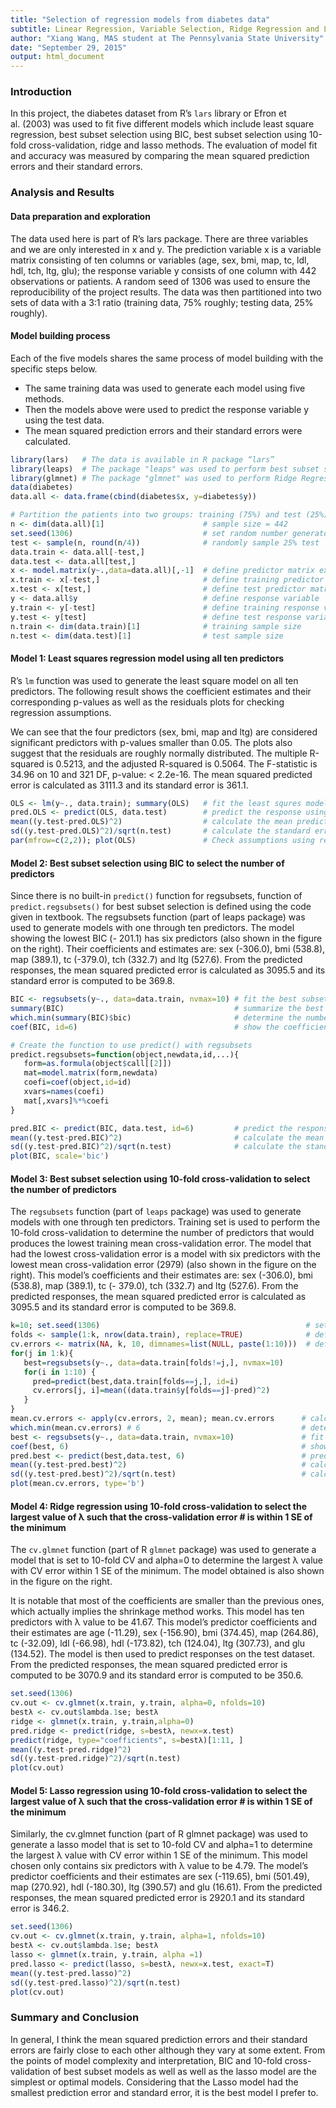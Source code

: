 ```yaml
---
title: "Selection of regression models from diabetes data"
subtitle: Linear Regression, Variable Selection, Ridge Regression and Lasso 
author: "Xiang Wang, MAS student at The Pennsylvania State University"
date: "September 29, 2015"
output: html_document
---
```


### Introduction
In this project, the diabetes dataset from R’s `lars` library or Efron et al. (2003) was used to fit five different models which include least square regression, best subset selection using BIC, best subset selection using 10-fold cross-validation, ridge and lasso methods. The evaluation of model fit and accuracy was measured by comparing the mean squared prediction errors and their standard errors.

### Analysis and Results
#### Data preparation and exploration
The data used here is part of R’s lars package. There are three variables and we are only interested in x and y. The prediction variable x is a variable matrix consisting of ten columns or variables (age, sex, bmi, map, tc, ldl, hdl, tch, ltg, glu); the response variable y consists of one column with 442 observations or patients. A random seed of 1306 was used to ensure the reproducibility of the project results. The data was then partitioned into two sets of data with a 3:1 ratio (training data, 75% roughly; testing data, 25% roughly).

#### Model building process
Each of the five models shares the same process of model building with the specific steps below.

* The same training data was used to generate each model using five methods.
* Then the models above were used to predict the response variable y using the test data.
* The mean squared prediction errors and their standard errors were calculated.

```r
library(lars)   # The data is available in R package “lars” 
library(leaps)  # The package "leaps" was used to perform best subset selection by function regsubsets() 
library(glmnet) # The package "glmnet" was used to perform Ridge Regression and Lasso
data(diabetes)
data.all <- data.frame(cbind(diabetes$x, y=diabetes$y))

# Partition the patients into two groups: training (75%) and test (25%)
n <- dim(data.all)[1]                      # sample size = 442
set.seed(1306)                             # set random number generator seed to enable repeatability of results
test <- sample(n, round(n/4))              # randomly sample 25% test
data.train <- data.all[-test,]
data.test <- data.all[test,]
x <- model.matrix(y~.,data=data.all)[,-1]  # define predictor matrix excl intercept col of 1s 
x.train <- x[-test,]                       # define training predictor matrix
x.test <- x[test,]                         # define test predictor matrix
y <- data.all$y                            # define response variable
y.train <- y[-test]                        # define training response variable
y.test <- y[test]                          # define test response variable
n.train <- dim(data.train)[1]              # training sample size
n.test <- dim(data.test)[1]                # test sample size
```

#### Model 1: Least squares regression model using all ten predictors 
R’s `lm` function was used to generate the least square model on all ten predictors. The following result shows the coefficient estimates and their corresponding p-values as well as the residuals plots for checking regression assumptions.

We can see that the four predictors (sex, bmi, map and ltg) are considered significant predictors with p-values smaller than 0.05. The plots also suggest that the residuals are roughly normally distributed. The multiple R-squared is 0.5213, and the adjusted R-squared is 0.5064. The F-statistic is 34.96 on 10 and 321 DF, p-value: < 2.2e-16. The mean squared predicted error is calculated as 3111.3 and its standard error is 361.1.
```r
OLS <- lm(y~., data.train); summary(OLS)   # fit the least squres model using training data
pred.OLS <- predict(OLS, data.test)        # predict the response using test data
mean((y.test-pred.OLS)^2)                  # calculate the mean prediction error (MSE)
sd((y.test-pred.OLS)^2)/sqrt(n.test)       # calculate the standard error of MSE
par(mfrow=c(2,2)); plot(OLS)               # Check assumptions using residual and Q-Q plots
```

#### Model 2: Best subset selection using BIC to select the number of predictors
Since there is no built-in `predict()` function for regsubsets, function of `predict.regsubsets()` for best subset selection is defined using the code given in textbook. The regsubsets function (part of leaps package) was used to generate models with one through ten predictors. The model showing the lowest BIC (- 201.1) has six predictors (also shown in the figure on the right). Their coefficients and estimates are: sex (-306.0), bmi (538.8), map (389.1), tc (-379.0), tch (332.7) and ltg (527.6). From  the predicted responses, the mean squared predicted error is calculated as 3095.5 and its standard error is computed to be 369.8.
```r
BIC <- regsubsets(y~., data=data.train, nvmax=10) # fit the best subset model using training data
summary(BIC)                                      # summarize the best subset model 
which.min(summary(BIC)$bic)                       # determine the number of variables with the lowest BIC value
coef(BIC, id=6)                                   # show the coefficient estimates for the model above

# Create the function to use predict() with regsubsets 
predict.regsubsets=function(object,newdata,id,...){
   form=as.formula(object$call[[2]])
   mat=model.matrix(form,newdata)
   coefi=coef(object,id=id)
   xvars=names(coefi)
   mat[,xvars]%*%coefi
}

pred.BIC <- predict(BIC, data.test, id=6)         # predict the response using test data
mean((y.test-pred.BIC)^2)                         # calculate the mean prediction error (MSE)
sd((y.test-pred.BIC)^2)/sqrt(n.test)              # calculate the standard error of MSE
plot(BIC, scale='bic')
```

#### Model 3: Best subset selection using 10-fold cross-validation to select the number of predictors 
The `regsubsets` function (part of `leaps` package) was used to generate models with one through ten predictors. Training set is used to perform the 10-fold cross-validation to determine the number of predictors that would produces the lowest training mean cross-validation error. The model that had the lowest cross-validation error is a model with six predictors with the lowest mean cross-validation error (2979) (also shown in the figure on the right). This model’s coefficients and their estimates are: sex (-306.0), bmi (538.8), map (389.1), tc (- 379.0), tch (332.7) and ltg (527.6). From  the predicted responses, the mean squared predicted error is calculated as 3095.5 and its standard error is computed to be 369.8.
```r
k=10; set.seed(1306)                                              # set k fold and random seed               
folds <- sample(1:k, nrow(data.train), replace=TRUE)              # define each fold
cv.errors <- matrix(NA, k, 10, dimnames=list(NULL, paste(1:10)))  # define the matrix for CV errors
for(j in 1:k){
   best=regsubsets(y~., data=data.train[folds!=j,], nvmax=10)
   for(i in 1:10) {
     pred=predict(best,data.train[folds==j,], id=i)
     cv.errors[j, i]=mean((data.train$y[folds==j]-pred)^2)
   }
}
mean.cv.errors <- apply(cv.errors, 2, mean); mean.cv.errors      # calculate the mean CV error
which.min(mean.cv.errors) # 6                                    # determine the number of variables with the lowest CV error
best <- regsubsets(y~., data=data.train, nvmax=10)               # fit the best subset model using training data
coef(best, 6)                                                    # show the coefficient estimates for the model above
pred.best <- predict(best,data.test, 6)                          # predict the response using test data
mean((y.test-pred.best)^2)                                       # calculate the mean prediction error (MSE)
sd((y.test-pred.best)^2)/sqrt(n.test)                            # calculate the standard error of MSE
plot(mean.cv.errors, type='b')
```

#### Model 4: Ridge regression using 10-fold cross-validation to select the largest value of λ such that the cross-validation error # is within 1 SE of the minimum
The `cv.glmnet` function (part of R `glmnet` package) was used to generate a model that is set to 10-fold CV and alpha=0 to determine the largest λ value with CV error within 1 SE of the minimum. The model obtained is also shown in the figure on the right.

It is notable that most of the coefficients are smaller than the previous ones, which actually implies the shrinkage method works. This model has ten predictors with λ value to be 41.67. This model’s predictor coefficients and their estimates are age (-11.29), sex (-156.90), bmi (374.45), map (264.86), tc (-32.09), ldl (-66.98), hdl (-173.82), tch (124.04), ltg (307.73), and glu (134.52). The model is then used to predict responses on the test dataset. From the predicted responses, the mean squared predicted error is computed to be 3070.9 and its standard error is computed to be 350.6.
```r
set.seed(1306) 
cv.out <- cv.glmnet(x.train, y.train, alpha=0, nfolds=10)
bestλ <- cv.out$lambda.1se; bestλ
ridge <- glmnet(x.train, y.train,alpha=0) 
pred.ridge <- predict(ridge, s=bestλ, newx=x.test)
predict(ridge, type="coefficients", s=bestλ)[1:11, ]
mean((y.test-pred.ridge)^2)
sd((y.test-pred.ridge)^2)/sqrt(n.test)  
plot(cv.out)
```

#### Model 5: Lasso regression using 10-fold cross-validation to select the largest value of λ such that the cross-validation error  # is within 1 SE of the minimum
Similarly, the cv.glmnet function (part of R glmnet package) was used to generate a lasso model that is set to 10-fold CV and alpha=1 to determine the largest λ value with CV error within 1 SE of the minimum. This model chosen only contains six predictors with λ value to be 4.79. The model’s predictor coefficients and their estimates are sex (-119.65), bmi (501.49), map (270.92), hdl (-180.30), ltg (390.57) and glu (16.61). From the predicted responses, the mean squared predicted error is 2920.1 and its standard error is 346.2.
```r
set.seed(1306)
cv.out <- cv.glmnet(x.train, y.train, alpha=1, nfolds=10)
bestλ <- cv.out$lambda.1se; bestλ
lasso <- glmnet(x.train, y.train, alpha =1)
pred.lasso <- predict(lasso, s=bestλ, newx=x.test, exact=T) 
mean((y.test-pred.lasso)^2)
sd((y.test-pred.lasso)^2)/sqrt(n.test) 
plot(cv.out)
```

### Summary and Conclusion
In general, I think the mean squared prediction errors and their standard errors are fairly close to each other although they vary at some extent. From the points of model complexity and interpretation, BIC and 10-fold cross-validation of best subset models as well as well as the lasso model are the simplest or optimal models. Considering that the Lasso model had the smallest prediction error and standard error, it is the best model I prefer to.
